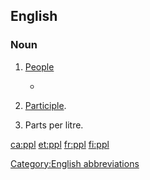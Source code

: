 {{also|PPL}}
==English==

===Noun===
{{en-noun|?}}

# {{lb|en|informal}} [[people|People]]
#* {{quote-newsgroup|author=Steve Wall|title=internet mailing summary|date=25 November 1985|newsgroup=net.general|passage=Here's my promised posting of internetwork mailing.. There was a HUGE amount of mail in response to the original posting.. '''ppl''' are really interested in this... It took me 3 days to sort out all the mail... 8-)}}
# {{lb|en|linguistics}} [[participle|Participle]].
# Parts per litre.

[[Category:English abbreviations]]

[[ca:ppl]]
[[et:ppl]]
[[fr:ppl]]
[[fi:ppl]]